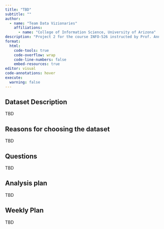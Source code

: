 ```yaml
---
title: "TBD"
subtitle: ""
author: 
  - name: "Team Data Vizionaries"
    affiliations:
      - name: "College of Information Science, University of Arizona"
description: "Project 2 for the course INFO-526 instructed by Prof. Anna Leach"
format:
  html:
    code-tools: true
    code-overflow: wrap
    code-line-numbers: false
    embed-resources: true
editor: visual
code-annotations: hover
execute:
  warning: false
---
```


## Dataset Description

::: {style="text-align: justify;"}
TBD
:::

## Reasons for choosing the dataset

::: {style="text-align: justify;"}
TBD
:::

## Questions

TBD

## Analysis plan

::: {style="text-align: justify;"}
TBD
:::

## Weekly Plan

TBD